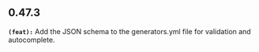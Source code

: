 ## 0.47.3
**`(feat):`** Add the JSON schema to the generators.yml file for validation and autocomplete.


